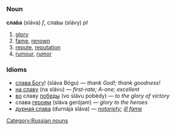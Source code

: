 =={{ru}}==
[[Category:Russian nouns]]
===Noun===
'''сла́ва''' (sláva) ''f'', сла́вы (slávy) ''pl''

# [[glory]]
# [[fame]], [[renown]]
# [[repute]], [[reputation]]
# [[rumour]], [[rumor]]

===Idioms===
*[[слава Богу]]! (sláva Bógu) — ''thank God!; thank goodness!''
*[[на славу]] (na slávu) — ''first-rate; A-one; excellent''
*[[в|во]] славу [[победа|победы]] (vo slávu pobédy) — ''to the glory of victory''
*слава [[герой|героям]] (sláva gerójam) — ''glory to the heroes''
*[[дурная слава]] (durnája sláva) — ''[[notoriety]]; [[ill fame]]''